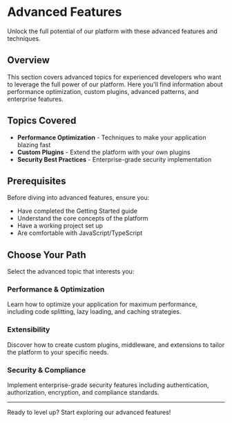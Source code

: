 # Advanced Features

Unlock the full potential of our platform with these advanced features and techniques.

## Overview

This section covers advanced topics for experienced developers who want to leverage the full power of our platform. Here you'll find information about performance optimization, custom plugins, advanced patterns, and enterprise features.

## Topics Covered

- **Performance Optimization** - Techniques to make your application blazing fast
- **Custom Plugins** - Extend the platform with your own plugins
- **Security Best Practices** - Enterprise-grade security implementation

## Prerequisites

Before diving into advanced features, ensure you:

- Have completed the Getting Started guide
- Understand the core concepts of the platform
- Have a working project set up
- Are comfortable with JavaScript/TypeScript

## Choose Your Path

Select the advanced topic that interests you:

### Performance & Optimization
Learn how to optimize your application for maximum performance, including code splitting, lazy loading, and caching strategies.

### Extensibility
Discover how to create custom plugins, middleware, and extensions to tailor the platform to your specific needs.

### Security & Compliance
Implement enterprise-grade security features including authentication, authorization, encryption, and compliance standards.

---

Ready to level up? Start exploring our advanced features!